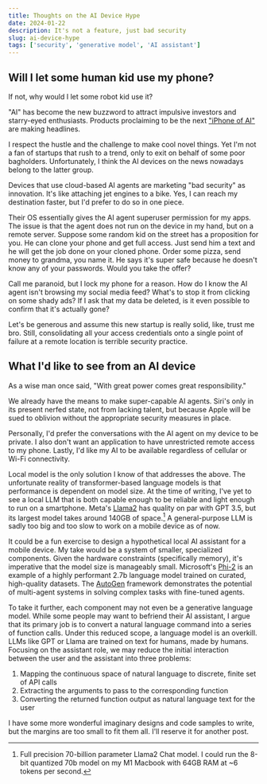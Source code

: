 ```yaml
---
title: Thoughts on the AI Device Hype
date: 2024-01-22
description: It's not a feature, just bad security
slug: ai-device-hype
tags: ['security', 'generative model', 'AI assistant']
---
```


## Will I let some human kid use my phone? 

If not, why would I let some robot kid use it?

"AI" has become the new buzzword to attract impulsive investors and starry-eyed enthusiasts. Products proclaiming to be the next ["iPhone of AI"](https://time.com/6553910/ai-device-rabbit-r1-humane/) are making headlines.

I respect the hustle and the challenge to make cool novel things. Yet I'm not a fan of startups that rush to a trend, only to exit on behalf of some poor bagholders. Unfortunately, I think the AI devices on the news nowadays belong to the latter group.

Devices that use cloud-based AI agents are marketing "bad security" as innovation. It's like attaching jet engines to a bike. Yes, I can reach my destination faster, but I'd prefer to do so in one piece.

Their OS essentially gives the AI agent superuser permission for my apps. The issue is that the agent does not run on the device in my hand, but on a remote server. Suppose some random kid on the street has a proposition for you. He can clone your phone and get full access. Just send him a text and he will get the job done on your cloned phone. Order some pizza, send money to grandma, you name it. He says it's super safe because he doesn't know any of your passwords. Would you take the offer? 

Call me paranoid, but I lock my phone for a reason. How do I know the AI agent isn't browsing my social media feed? What's to stop it from clicking on some shady ads? If I ask that my data be deleted, is it even possible to confirm that it's actually gone? 

Let's be generous and assume this new startup is really solid, like, trust me bro. Still, consolidating all your access credentials onto a single point of failure at a remote location is terrible security practice. 


## What I'd like to see from an AI device

As a wise man once said, "With great power comes great responsibility." 

We already have the means to make super-capable AI agents. Siri's only in its present nerfed state, not from lacking talent, but because Apple will be sued to oblivion without the appropriate security measures in place.

Personally, I'd prefer the conversations with the AI agent on my device to be private. I also don't want an application to have unrestricted remote access to my phone. Lastly, I'd like my AI to be available regardless of cellular or Wi-Fi connectivity.

Local model is the only solution I know of that addresses the above. The unfortunate reality of transformer-based language models is that performance is dependent on model size. At the time of writing, I've yet to see a local LLM that is both capable enough to be reliable and light enough to run on a smartphone. Meta's [Llama2](https://ai.meta.com/llama/) has quality on par with GPT 3.5, but its largest model takes around 140GB of space.[^1] A general-purpose LLM is sadly too big and too slow to work on a mobile device as of now. 

It could be a fun exercise to design a hypothetical local AI assistant for a mobile device. My take would be a system of smaller, specialized components. Given the hardware constraints (specifically memory), it's imperative that the model size is manageably small. Microsoft's [Phi-2](https://www.microsoft.com/en-us/research/blog/phi-2-the-surprising-power-of-small-language-models/) is an example of a highly performant 2.7b language model trained on curated, high-quality datasets. The [AutoGen](https://microsoft.github.io/autogen/) framework demonstrates the potential of multi-agent systems in solving complex tasks with fine-tuned agents. 

To take it further, each component may not even be a generative language model. While some people may want to befriend their AI assistant, I argue that its primary job is to convert a natural language command into a series of function calls. Under this reduced scope, a language model is an overkill. LLMs like GPT or Llama are trained on text for humans, made by humans. Focusing on the assistant role, we may reduce the initial interaction between the user and the assistant into three problems: 

1. Mapping the continuous space of natural language to discrete, finite set of API calls 
2. Extracting the arguments to pass to the corresponding function
3. Converting the returned function output as natural language text for the user

I have some more wonderful imaginary designs and code samples to write, but the margins are too small to fit them all. I'll reserve it for another post.

[^1]: Full precision 70-billion parameter Llama2 Chat model. I could run the 8-bit quantized 70b model on my M1 Macbook with 64GB RAM at ~6 tokens per second. 
